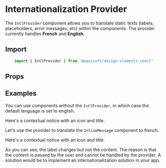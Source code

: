 
<Meta title="Internationalization Provider" component={IntlProvider} />

# Internationalization Provider

The `IntlProvider` component allows you to translate static texts (labels, placeholders, error messages, etc) within the components. The provider currently handles **French** and **English**.

## Import

```js
    import { IntlProvider } from '@equisoft/design-elements-react'
```

## Props

<Props of={IntlProvider} />

## Examples

You can use components without the `IntlProvider`, in which case the default language is set to english.

<Preview>
  <Story name="Without Provider">
    <InlineMessage type="info">
        Here's a contextual notice with an icon and title.
    </InlineMessage>
  </Story>
</Preview>

Let's use the provider to translate the `InlineMessage` component to french.

<Preview>
  <Story name="With Provider">
      <IntlProvider language="fr">
            <InlineMessage type="info">
                Here's a contextual notice with an icon and title.
            </InlineMessage>
      </IntlProvider>
  </Story>
</Preview>

As you can see, the label changes but not the content. The reason is that the content is passed by the user and cannot be handled by the provider. A solution would be to implement an internationalization solution in your app.